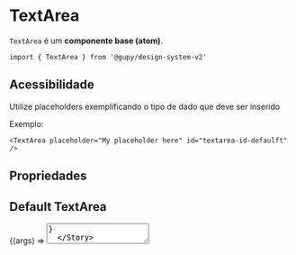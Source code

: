 
<Meta title="atoms/TextArea" component={TextArea} argTypes={{}} />

# TextArea

`TextArea` é um **componente base (atom)**.

`import { TextArea } from '@gupy/design-system-v2'`

## Acessibilidade

Utilize placeholders exemplificando o tipo de dado que deve ser inserido

Exemplo:

`<TextArea placeholder="My placeholder here" id="textarea-id-defaulft" />`

## Propriedades

<ArgsTable of={TextArea} />

## Default TextArea

<Canvas>
  <Story
    name="TextArea"
    args={{
      id: 'textarea-id-defaulft',
      placeholder: 'My placeholder here',
      disabled: false,
      hasError: false,
      resize: true,
      rows: 2
    }}
  >
    {(args) => <TextArea {...args} />}
  </Story>
</Canvas>
